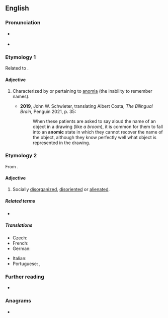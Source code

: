 ==English==

===Pronunciation===
* {{a|UK}} {{IPA|en|/əˈnɒm.ɪk/|/əˈnəʊ.mɪk/}}
* {{a|US}} {{IPA|en|/əˈnɑm.ɪk/|/əˈnoʊ.mɪk/}}

===Etymology 1===
Related to {{m|en|anomia}}.

====Adjective====
{{en-adj}}

# {{lb|en|neurology}} Characterized by or pertaining to [[anomia]] (the inability to remember names).
#*'''2019''', John W. Schwieter, translating Albert Costa, ''The Bilingual Brain'', Penguin 2021, p. 35:
#*:When these patients are asked to say aloud the name of an object in a drawing (like ''a broom''), it is common for them to fall into an '''anomic''' state in which they cannot recover the name of the object, although they know perfectly well what object is represented in the drawing.

===Etymology 2===
{{root|en|ine-pro|*nem-}}
From {{af|en|anomie|-ic}}.

====Adjective====
{{en-adj}}

# {{lb|en|sociology}} Socially [[disorganized]], [[disoriented]] or [[alienated]].

=====Related terms=====
* {{l|en|anomie}}

=====Translations=====
{{trans-top|socially disorganized, disoriented or alienated}}
* Czech: {{t|cs|anomický|m}}
* French: {{t+|fr|anomique}}
* German: {{t+|de|anomisch}}
{{trans-mid}}
* Italian: {{t|it|anomico}}
* Portuguese: {{t+|pt|anómico}} {{qualifier|Portugal}}, {{t+|pt|anômico}} {{qualifier|Brazil}}
{{trans-bottom}}

===Further reading===
* {{R:Lexico}}

===Anagrams===
* {{anagrams|en|a=acimno|Camino|MINOCA|Monica|anicom|camion|conima|manioc}}